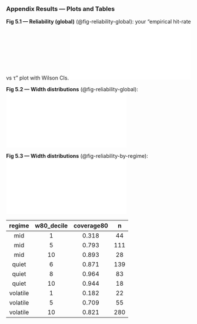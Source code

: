 
### Appendix Results — Plots and Tables {#app-r1}

**Fig 5.1 — Reliability (global)** (@fig-reliability-global):
  your “empirical hit-rate vs τ” plot with Wilson CIs.
![**Reliability curves** (empirical hit-rate $\Pr\{y \le \hat q_\tau\}$ vs nominal τ) with Wilson 95% confidence bands.](figures/raw/fig-reliability-global.pdf){#fig-reliability-global fig-align="center" width="65%"}

**Fig 5.2 — Width distributions** (@fig-reliability-global):
![90% bands are wider (as expected) with a long right tail during volatile periods.](figures/raw/fig-width-distributions.pdf){#fig-reliability-global fig-align="center" width="65%"}

**Fig 5.3 — Width distributions** (@fig-reliability-by-regime):
![Quiet / Mid / Volatile](figures/raw/fig-reliability-by-regime.pdf){#fig-reliability-global fig-align="center" width="65%"}



| regime   | w80_decile | coverage80 | n   |
|:--------:|:----------:|:----------:|:---:|
| mid      | 1          | 0.318      | 44  |
| mid      | 5          | 0.793      | 111 |
| mid      | 10         | 0.893      | 28  |
| quiet    | 6          | 0.871      | 139 |
| quiet    | 8          | 0.964      | 83  |
| quiet    | 10         | 0.944      | 18  |
| volatile | 1          | 0.182      | 22  |
| volatile | 5          | 0.709      | 55  |
| volatile | 10         | 0.821      | 280 |